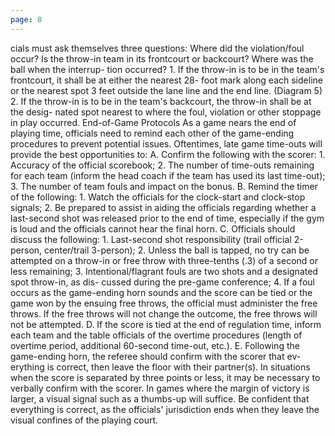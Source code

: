 ```yaml
---
page: 8
---
```


cials must ask themselves three questions: Where did the violation/foul occur? Is the throw-in team in its frontcourt or backcourt? Where was the ball when the interrup- tion occurred? 1. If the throw-in is to be in the team's frontcourt, it shall be at either the nearest 28- foot mark along each sideline or the nearest spot 3 feet outside the lane line and the end line. (Diagram 5) 2. If the throw-in is to be in the team's backcourt, the throw-in shall be at the desig- nated spot nearest to where the foul, violation or other stoppage in play occurred. End-of-Game Protocols As a game nears the end of playing time, officials need to remind each other of the game-ending procedures to prevent potential issues. Oftentimes, late game time-outs will provide the best opportunities to: A. Confirm the following with the scorer: 1. Accuracy of the official scorebook; 2. The number of time-outs remaining for each team (inform the head coach if the team has used its last time-out); 3. The number of team fouls and impact on the bonus. B. Remind the timer of the following: 1. Watch the officials for the clock-start and clock-stop signals; 2. Be prepared to assist in aiding the officials regarding whether a last-second shot was released prior to the end of time, especially if the gym is loud and the officials cannot hear the final horn. C. Officials should discuss the following: 1. Last-second shot responsibility (trail official 2-person, center/trail 3-person); 2. Unless the ball is tapped, no try can be attempted on a throw-in or free throw with three-tenths (.3) of a second or less remaining; 3. Intentional/flagrant fouls are two shots and a designated spot throw-in, as dis- cussed during the pre-game conference; 4. If a foul occurs as the game-ending horn sounds and the score can be tied or the game won by the ensuing free throws, the official must administer the free throws. If the free throws will not change the outcome, the free throws will not be attempted. D. If the score is tied at the end of regulation time, inform each team and the table officials of the overtime procedures (length of overtime period, additional 60-second time-out, etc.). E. Following the game-ending horn, the referee should confirm with the scorer that ev- erything is correct, then leave the floor with their partner(s). In situations when the score is separated by three points or less, it may be necessary to verbally confirm with the scorer. In games where the margin of victory is larger, a visual signal such as a thumbs-up will suffice. Be confident that everything is correct, as the officials' jurisdiction ends when they leave the visual confines of the playing court.